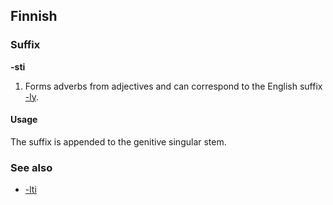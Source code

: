 ==Finnish==

===Suffix===
'''-sti'''

# Forms adverbs from adjectives and can correspond to the English suffix [[-ly]].

====Usage====
The suffix is appended to the genitive singular stem.

===See also===
*[[-lti#Finnish|-lti]]